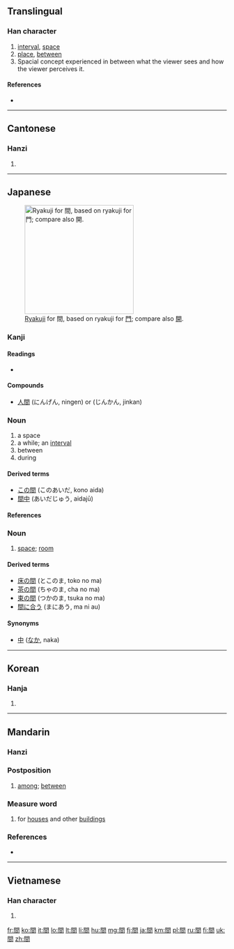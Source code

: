 {{also|间}}<!-- may be replaced by zh-forms -->
==Translingual==

===Han character===
{{Han char|rn=169|rad=門|as=04|sn=12|four=7760<sub>7</sub>|canj=日弓日 (ANA)}}

# [[interval]], [[space]]
# [[place]], [[between]]
# Spacial concept experienced in between what the viewer sees and how the viewer perceives it.

====References====
* {{Han ref|kx=1333.010|dkj=41249|dj=1839.010|hdz=74288.060|uh=9593|ud=38291|bh=B6A1|bd=46753}}

----

==Cantonese==

===Hanzi===
{{yue-hanzi|jyut=|y=gaan1|sim=间}}

# {{defn|lang=yue|sort=門04}}

----

==Japanese==
[[File:Japanese ryakuji KAN.png|thumb|right|250px|[[w:en:Ryakuji|Ryakuji]] for 間, based on ryakuji for [[門#Japanese|門]]; compare also [[開#Japanese|開]].]]

===Kanji===
{{ja-kanji|grade=2|rs=門04}}

====Readings====
* {{ja-readings|on=[[かん]] ([[kan]]), [[けん]] ([[ken]])|kun=[[あいだ]] ([[aida]]), [[ま]] ([[ma]]), [[あい]] ([[ai]])|nanori=[[ちか]] ([[chika]])}}

====Compounds====
* [[人間]] (にんげん, ningen) or (じんかん, jinkan)

===Noun===
{{ja-noun|k|hira=あいだ|rom=aida}}

# a space
# a while; an [[interval]]
# between
# during

====Derived terms====
* [[この間]] (このあいだ, kono aida)
* [[間中]] (あいだじゅう, aidajū)

====References====
{{ja-kref
|ku= 2054
|shift= 8ad4
|jis= 3456
|euc= B4D6
|freq= 33
|nelson= 4949
|newnelson= 6391
|halpern= 3323
|kld= 2094
|heisig= 1620
|tuttle= 8e4.3
}}

===Noun===
{{ja-noun|k|hira=ま|rom=ma}}

# [[space]]; [[room]]

====Derived terms====
* [[床の間]] (とこのま, toko no ma)
* [[茶の間]] (ちゃのま, cha no ma)
* [[束の間]] (つかのま, tsuka no ma)
* [[間に合う]] (まにあう, ma ni au)

====Synonyms====
* [[中]] ([[なか]], naka)

----

==Korean==

===Hanja===
{{ko-hanja|hangeul=간|rv=gan|mr=kan|y=kan|eumhun=사이|ehrv=sai|ehmr=sai}}

# {{defn|lang=ko|sort=門04}}

----

==Mandarin==
{{Hani-forms|[[间]]|間}}

===Hanzi===
{{cmn-hanzi|sim=间|pin=[[jiān]] ([[jian1]]), [[jiǎn]] ([[jian3]]), [[jiàn]] ([[jian4]])|wg=chien<sup>1</sup>, chien<sup>3</sup>, chien<sup>4</sup>}}

===Postposition===
{{cmn-post|t|pin=[[jiān]]|pint=jian1|tra=間|sim=间|rs=門04}}

# {{senseid|cmn|among}}[[among]]; [[between]]

===Measure word===
{{rfc-header|Measure word|lang=cmn}}
{{cmn-mw|t|pin=[[jiān]]|pint=jian1|tra=間|sim=间|rs=門04}}

# for [[house|houses]] and other [[building|buildings]]

===References===
* {{cite web|url=http://dict.revised.moe.edu.tw/cgi-bin/newDict/dict/index.html|title=間|work=Guoyu Cidian On-line Mandarin Dictionary (國語辭典)|language=Mandarin|accessdate=2011-10-19}}

----

==Vietnamese==

===Han character===
{{vi-hantu|[[gian]], [[dán]], [[gián]]|rs=門04}}

# {{defn|lang=vi|sort=門04}}

[[fr:間]]
[[ko:間]]
[[it:間]]
[[lo:間]]
[[lt:間]]
[[li:間]]
[[hu:間]]
[[mg:間]]
[[fj:間]]
[[ja:間]]
[[km:間]]
[[pl:間]]
[[ru:間]]
[[fi:間]]
[[uk:間]]
[[zh:間]]